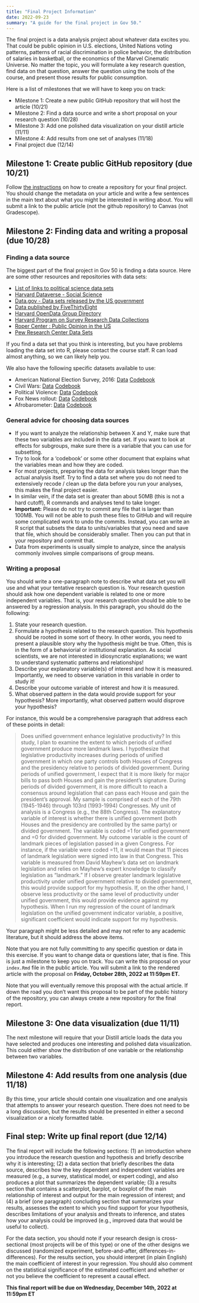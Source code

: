 ```yaml
---
title: "Final Project Information"
date: 2022-09-23
summary: "A guide for the final project in Gov 50."
---
```




The final project is a data analysis project about whatever data excites you. That could be public opinion in U.S. elections, United Nations voting patterns, patterns of racial discrimination in police behavior, the distribution of salaries in basketball, or the economics of the Marvel Cinematic Universe. No matter the topic, you will formulate a key research question, find data on that question, answer the question using the tools of the course, and present those results for public consumption. 

Here is a list of milestones that we will have to keep you on track:

- Milestone 1: Create a new public GitHub repository that will host the article (10/21)
- Milestone 2: Find a data source and write a short proposal on your research question (10/28)
- Milestone 3: Add one polished data visualization on your distill article (11/11)
- Milestone 4: Add results from one set of analyses (11/18)
- Final project due (12/14)

## Milestone 1: Create public GitHub repository (due 10/21)

Follow [the instructions](/assignments/distill.qmd) on how to create a repository for your final project.
You should change the metadata on your article and write a few sentences in the main text about what you might be interested in writing about. You will submit a link to the public article (not the github repository) to Canvas (not Gradescope). 

## Milestone 2: Finding data and writing a proposal (due 10/28)

### Finding a data source 

The biggest part of the final project in Gov 50 is finding a data source. Here are some other resources and repositories with data sets:

- [List of links to political science data sets](https://github.com/erikgahner/PolData) 
- [Harvard Dataverse - Social Science](https://dataverse.harvard.edu/dataverse/harvard?q=&fq0=subject_ss%3A%22Social+Sciences%22&types=dataverses%3Adatasets&sort=dateSort&order=desc)
- [Data.gov - Data sets released by the US government](https://catalog.data.gov/dataset) 
- [Data published by FiveThirtyEight](https://data.fivethirtyeight.com/) 
- [Harvard OpenData Group Directory](https://github.com/HarvardOpenData/harvard-data)
- [Harvard Program on Survey Research Data Collections](https://psr.iq.harvard.edu/book/survey-data-collections)
- [Roper Center : Public Opinion in the US](https://psr.iq.harvard.edu/roper_center_public_opinion_research)
- [Pew Research Center Data Sets](https://www.pewresearch.org/download-datasets/)

If you find a data set that you think is interesting, but you have problems loading the data set into R, please contact the course staff. R can load almost anything, so we can likely help you.


We also have the following specific datasets available to use:

- American National Election Survey, 2016: [Data](https://www.dropbox.com/s/qf8mnhbpckx469u/anes-2016.csv?dl=0) [Codebook](https://www.dropbox.com/s/n5ogow0vdcbmrik/anes_timeseries_2016_userguidecodebook.pdf?dl=0)
- Civil Wars: [Data](https://www.dropbox.com/s/gde30hr9yokqku5/civilwar.csv?dl=0) [Codebook](https://www.dropbox.com/s/m7hnd64g2z38plm/civilwar-codebook.txt?dl=0)
- Political Violence: [Data](https://www.dropbox.com/s/8zms0isy8epvzvd/violence.csv?dl=0) [Codebook](https://www.dropbox.com/s/wqmnc9w2stvhlvj/violence-codebook.txt?dl=0)
- Fox News rollout: [Data](https://www.dropbox.com/s/i1n16wng61tq02x/foxnews.csv?dl=0) [Codebook](https://www.dropbox.com/s/8a8lspgey9sx1pa/foxnews.pdf?dl=0)
- Afrobarometer: [Data](https://www.dropbox.com/s/f4n778feixbvz4r/afrobarometer2016.RData?dl=0) [Codebook](https://www.dropbox.com/s/4uhrdeylzc8r6ib/merged_round_6_codebook_20161.pdf?dl=0)

### General advice for choosing data sources

- If you want to analyze the relationship between X and Y, make sure that these two variables are included in the data set. If you want to look at effects for subgroups, make sure there is a variable that you can use for subsetting.
- Try to look for a 'codebook' or some other document that explains what the variables mean and how they are coded.
- For most projects, preparing the data for analysis takes longer than the actual analysis itself. Try to find a data set where you do not need to extensively recode / clean up the data before you run your analyses, this makes the final project easier.
- In similar vein, if the data set is greater than about 50MB (this is not a hard cutoff), R commands and analyses tend to take longer. 
- **Important:** Please do not try to commit any file that is larger than 100MB. You will not be able to push these files to GitHub and will require some complicated work to undo the commits. Instead, you can write an R script that subsets the data to units/variables that you need and save that file, which should be considerably smaller. Then you can put that in your repository and commit that. 
- Data from experiments is usually simple to analyze, since the analysis commonly involves simple comparisons of group means.



### Writing a proposal


You should write a one-paragraph note to describe what data set you will use and what your tentative research question is. Your research question should ask how one dependent variable is related to one or more independent variables. That is, your research question should be able to be answered by a regression analysis. In this paragraph, you should do the following:

1. State your research question.
2. Formulate a hypothesis related to the research question. This hypothesis should be rooted in some sort of theory. In other words, you need to present a plausible story why the hypothesis might be true. Often, this is in the form of a behaviorial or institutional explanation. As social scientists, we are not interested in idiosyncratic explanations; we want to understand systematic patterns and relationships!
3. Describe your explanatory variable(s) of interest and how it is measured. Importantly, we need to observe variation in this variable in order to study it!
4. Describe your outcome variable of interest and how it is measured.
5. What observed pattern in the data would provide support for your hypothesis? More importantly, what observed pattern would disprove your hypothesis?

For instance, this would be a comprehensive paragraph that address each of these points in detail:

> Does unified government enhance legislative productivity? In this study, I plan to examine the extent to which periods of unified government produce more landmark laws. I hypothesize that legislative productivity increases during periods of unified government in which one party controls both Houses of Congress and the presidency relative to periods of divided government. During periods of unified government, I expect that it is more likely for major bills to pass both Houses and gain the president's signature. During periods of divided government, it is more difficult to reach a consensus around legislation that can pass each House and gain the president's approval. My sample is comprised of each of the 79th (1945-1946) through 103rd (1993-1994) Congresses. My unit of analysis is a Congress (e.g., the 88th Congress). The explanatory variable of interest is whether there is unified government (both Houses and the presidency are controlled by the same party) or divided government. The variable is coded =1 for unified government and =0 for divided government. My outcome variable is the count of landmark pieces of legislation passed in a given Congress. For instance, if the variable were coded =11, it would mean that 11 pieces of landmark legislation were signed into law in that Congress. This variable is measured from David Mayhew's data set on landmark legislation and relies on Mayhew's expert knowledge to classify legislation as "landmark." If I observe greater landmark legislative productivity under unified government relative to divided government, this would provide support for my hypothesis. If, on the other hand, I observe less productivity or the same level of productivity under unified government, this would provide evidence against my hypothesis. When I run my regression of the count of landmark legislation on the unified government indicator variable, a positive, significant coefficient would indicate support for my hypothesis.

Your paragraph might be less detailed and may not refer to any academic literature, but it should address the above items. 

Note that you are not fully committing to any specific question or data in this exercise. If you want to change data or questions later, that is fine. This is just a milestone to keep you on track. You can write this proposal on your `index.Rmd` file in the public article. You will submit a link to the rendered article with the proposal on **Friday, October 28th, 2022 at 11:59pm ET.** 

Note that you will eventually remove this proposal with the actual article. If down the road you don't want this proposal to be part of the public history of the repository, you can always create a new repository for the final report. 


## Milestone 3: One data visualization (due 11/11)


The next milestone will require that your Distill article  loads the data you have selected and produces one interesting and polished data visualization. This could either show the distribution of one variable or the relationship between two variables. 


## Milestone 4: Add results from one analysis (due 11/18)

By this time, your article should contain one visualization and one analysis that attempts to answer your research question. There does not need to be a long discussion, but the results should be presented in either a second visualization or a nicely formatted table. 


## Final step: Write up final report (due 12/14)


The final report will include the following sections: (1) an introduction where you introduce the research question and hypothesis and briefly describe why it is interesting; (2) a data section that briefly describes the data source, describes how the key dependent and independent variables are measured (e.g., a survey, statistical model, or expert coding), and also produces a plot that summarizes the dependent variable; (3) a results section that contains a scatterplot, barplot, or boxplot of the main relationship of interest and output for the main regression of interest; and (4) a brief (one paragraph) concluding section that summarizes your results, assesses the extent to which you find support for your hypothesis, describes limitations of your analysis and threats to inference, and states how your analysis could be improved (e.g., improved data that would be useful to collect). 

For the data section, you should note if your research design is cross-sectional (most projects will be of this type) or one of the other designs we discussed (randomized experiment, before-and-after, differences-in-differences). For the results section, you should interpret (in plain English) the main coefficient of interest in your regression. You should also comment on the statistical significance of the estimated coefficient and whether or not you believe the coefficient to represent a causal effect. 




**This final report will be due on Wednesday, December 14th, 2022 at 11:59pm ET**
